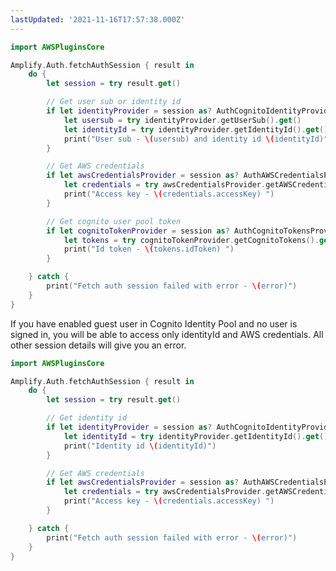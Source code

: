 ```yaml
---
lastUpdated: '2021-11-16T17:57:38.000Z'
---
```

```swift
import AWSPluginsCore

Amplify.Auth.fetchAuthSession { result in
    do {
        let session = try result.get()

        // Get user sub or identity id
        if let identityProvider = session as? AuthCognitoIdentityProvider {
            let usersub = try identityProvider.getUserSub().get()
            let identityId = try identityProvider.getIdentityId().get()
            print("User sub - \(usersub) and identity id \(identityId)")
        }

        // Get AWS credentials
        if let awsCredentialsProvider = session as? AuthAWSCredentialsProvider {
            let credentials = try awsCredentialsProvider.getAWSCredentials().get()
            print("Access key - \(credentials.accessKey) ")
        }

        // Get cognito user pool token
        if let cognitoTokenProvider = session as? AuthCognitoTokensProvider {
            let tokens = try cognitoTokenProvider.getCognitoTokens().get()
            print("Id token - \(tokens.idToken) ")
        }

    } catch {
        print("Fetch auth session failed with error - \(error)")
    }
}
```
If you have enabled guest user in Cognito Identity Pool and no user is signed in, you will be able to access only identityId and AWS credentials. All other session details will give you an error.

```swift
import AWSPluginsCore

Amplify.Auth.fetchAuthSession { result in
    do {
        let session = try result.get()

        // Get identity id
        if let identityProvider = session as? AuthCognitoIdentityProvider {
            let identityId = try identityProvider.getIdentityId().get()
            print("Identity id \(identityId)")
        }

        // Get AWS credentials
        if let awsCredentialsProvider = session as? AuthAWSCredentialsProvider {
            let credentials = try awsCredentialsProvider.getAWSCredentials().get()
            print("Access key - \(credentials.accessKey) ")
        }

    } catch {
        print("Fetch auth session failed with error - \(error)")
    }
}
